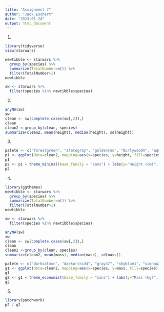 ```yaml
---
title: "Assignment 7"
author: "Jack Eschert"
date: "2023-01-24"
output: html_document
---
```

1. 
```r
library(tidyverse)
view(starwars)

newtibble <- starwars %>%
  group_by(species) %>%
  summarize(TotalNumber=n()) %>%
  filter(TotalNumber>1)
newtibble

sw <- starwars %>%
  filter(species %in% newtibble$species)
```

2. 
```r
anyNA(sw)
sw
clean <- sw[complete.cases(sw[,2]),]
clean
clean2 <-group_by(clean, species)
summarize(clean2, mean(height), median(height), sd(height))
```
3. 
```r
palete <- c("forestgreen", "slategray", "goldenrod", "burlywood4", "aquamarine1", "hotpink1", "lightsalmon", "linen", "tan")
p1 <- ggplot(data=clean2, mapping=aes(x=species, y=height, fill=species)) + geom_boxplot() + scale_fill_manual(values=palete)
p1
p2 <- p1 + theme_minimal(base_family = "sans") + labs(y="Height (cm)", x="Species") + annotate(geom="text", label="p=1.2E-0.5", x=8.75, y=230)
p2
```
4. 
```r
library(ggthemes)
newtibble <- starwars %>%
  group_by(species) %>%
  summarize(TotalNumber=n()) %>%
  filter(TotalNumber>1)
newtibble

sw <- starwars %>%
  filter(species %in% newtibble$species)

anyNA(sw)
sw
clean <- sw[complete.cases(sw[,2]),]
clean
clean2 <-group_by(clean, species)
summarize(clean2, mean(mass), median(mass), sd(mass))

palete <- c("darksalmon", "darkorchid4", "gray47", "skyblue1", "sienna2", "thistle", "plum2", "seagreen", "midnightblue")
g1 <- ggplot(data=clean2, mapping=aes(x=species, y=mass, fill=species)) +  geom_bar(stat="identity", width=.5) + scale_fill_manual(values=palete)
g1
g2 <- g1 + theme_economist(base_family = "sans") + labs(y="Mass (kg)", x="Species")
g2
```
5. 
```r
library(patchwork)
p2 / g2
```



